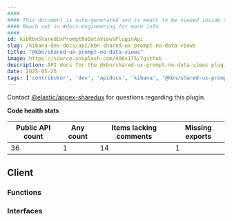 ```yaml
---
####
#### This document is auto-generated and is meant to be viewed inside our experimental, new docs system.
#### Reach out in #docs-engineering for more info.
####
id: kibKbnSharedUxPromptNoDataViewsPluginApi
slug: /kibana-dev-docs/api/kbn-shared-ux-prompt-no-data-views
title: "@kbn/shared-ux-prompt-no-data-views"
image: https://source.unsplash.com/400x175/?github
description: API docs for the @kbn/shared-ux-prompt-no-data-views plugin
date: 2025-05-25
tags: ['contributor', 'dev', 'apidocs', 'kibana', '@kbn/shared-ux-prompt-no-data-views']
---
```




Contact [@elastic/appex-sharedux](https://github.com/orgs/elastic/teams/appex-sharedux) for questions regarding this plugin.

**Code health stats**

| Public API count  | Any count | Items lacking comments | Missing exports |
|-------------------|-----------|------------------------|-----------------|
| 36 | 1 | 14 | 1 |

## Client

### Functions
<DocDefinitionList data={kbnSharedUxPromptNoDataViewsObj.client.functions}/>

### Interfaces
<DocDefinitionList data={kbnSharedUxPromptNoDataViewsObj.client.interfaces}/>

